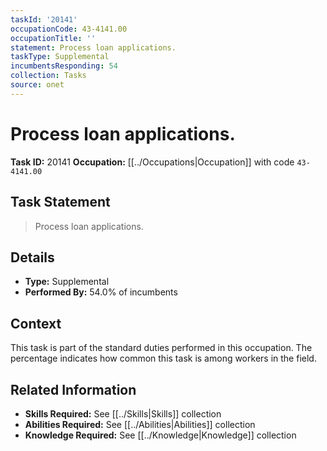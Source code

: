 ```yaml
---
taskId: '20141'
occupationCode: 43-4141.00
occupationTitle: ''
statement: Process loan applications.
taskType: Supplemental
incumbentsResponding: 54
collection: Tasks
source: onet
---
```

# Process loan applications.

**Task ID:** 20141
**Occupation:** [[../Occupations|Occupation]] with code `43-4141.00`

## Task Statement

> Process loan applications.

## Details

- **Type:** Supplemental
- **Performed By:** 54.0% of incumbents

## Context

This task is part of the standard duties performed in this occupation. The percentage indicates how common this task is among workers in the field.

## Related Information

- **Skills Required:** See [[../Skills|Skills]] collection
- **Abilities Required:** See [[../Abilities|Abilities]] collection
- **Knowledge Required:** See [[../Knowledge|Knowledge]] collection
